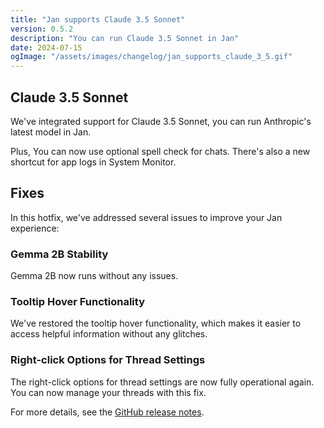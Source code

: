 ```yaml
---
title: "Jan supports Claude 3.5 Sonnet"
version: 0.5.2
description: "You can run Claude 3.5 Sonnet in Jan"
date: 2024-07-15
ogImage: "/assets/images/changelog/jan_supports_claude_3_5.gif"
---
```



<ChangelogHeader title= "Jan supports Claude 3.5 Sonnet" date= "2024-07-15" ogImage= "/assets/images/changelog/jan_supports_claude_3_5.gif"  />

## Claude 3.5 Sonnet

We've integrated support for Claude 3.5 Sonnet, you can run Anthropic's latest model in Jan. 

Plus, You can now use optional spell check for chats. There's also a new shortcut for app logs in System Monitor.

## Fixes

In this hotfix, we've addressed several issues to improve your Jan experience:

### Gemma 2B Stability

Gemma 2B now runs without any issues.

### Tooltip Hover Functionality

We've restored the tooltip hover functionality, which makes it easier to access helpful information without any glitches.

### Right-click Options for Thread Settings

The right-click options for thread settings are now fully operational again. You can now manage your threads with this fix.

For more details, see the [GitHub release notes](https://github.com/janhq/jan/releases/tag/v0.5.2).
